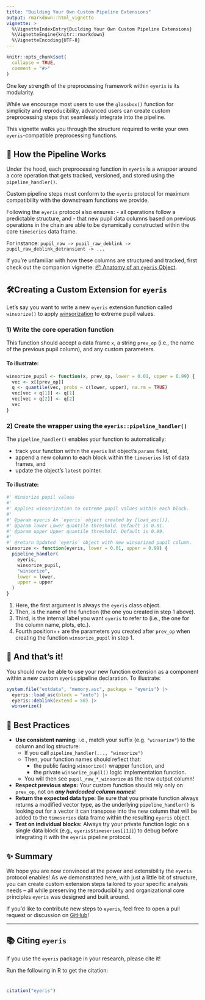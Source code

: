 ```yaml
---
title: "Building Your Own Custom Pipeline Extensions"
output: rmarkdown::html_vignette
vignette: >
  %\VignetteIndexEntry{Building Your Own Custom Pipeline Extensions}
  %\VignetteEngine{knitr::rmarkdown}
  %\VignetteEncoding{UTF-8}
---
```


```r
knitr::opts_chunk$set(
  collapse = TRUE,
  comment = "#>"
)
```

One key strength of the preprocessing framework within `eyeris` is its modularity. 

While we encourage most users to use the `glassbox()` function for simplicity and reproducibility, advanced users can create custom preprocessing steps that 
seamlessly integrate into the pipeline.

This vignette walks you through the structure required to write your own 
`eyeris`-compatible preprocessing functions.

## 🧩 How the Pipeline Works

Under the hood, each preprocessing function in `eyeris` is a wrapper around a 
core operation that gets tracked, versioned, and stored using the 
`pipeline_handler()`. 

Custom pipeline steps must conform to the `eyeris`
protocol for maximum compatibility with the downstream functions we provide.

Following the `eyeris` protocol also ensures:
- all operations follow a predictable structure, and
- that new pupil data columns based on previous operations in the chain are able
to be dynamically constructed within the core `timeseries` data frame.

For instance: 
`pupil_raw -> pupil_raw_deblink -> pupil_raw_deblink_detransient -> ...`

If you're unfamiliar with how these columns are structured and tracked, 
first check out the companion vignette: 
[📦 Anatomy of an `eyeris` Object](anatomy.html).

## 🛠️Creating a Custom Extension for `eyeris`

Let’s say you want to write a new `eyeris` extension function called `winsorize()`
  to apply [winsorization](https://en.wikipedia.org/wiki/Winsorizing) to extreme
  pupil values.
  
### 1) Write the core operation function

This function should accept a data frame `x`, a string `prev_op` (i.e., the name
of the previous pupil column), and any custom parameters.

#### To illustrate:

```r
winsorize_pupil <- function(x, prev_op, lower = 0.01, upper = 0.99) {
  vec <- x[[prev_op]]
  q <- quantile(vec, probs = c(lower, upper), na.rm = TRUE)
  vec[vec < q[1]] <- q[1]
  vec[vec > q[2]] <- q[2]
  vec
}
```

### 2) Create the wrapper using the `eyeris::pipeline_handler()`

The `pipeline_handler()` enables your function to automatically:

- track your function within the `eyeris` list object's `params` field,
- append a new column to each block within the `timeseries` list of data frames, and
- update the object's `latest` pointer.

#### To illustrate:

```r
#' Winsorize pupil values
#'
#' Applies winsorization to extreme pupil values within each block.
#'
#' @param eyeris An `eyeris` object created by [load_asc()].
#' @param lower Lower quantile threshold. Default is 0.01.
#' @param upper Upper quantile threshold. Default is 0.99.
#'
#' @return Updated `eyeris` object with new winsorized pupil column.
winsorize <- function(eyeris, lower = 0.01, upper = 0.99) {
  pipeline_handler(
    eyeris,
    winsorize_pupil,
    "winsorize",
    lower = lower,
    upper = upper
  )
}
```

1. Here, the first argument is always the `eyeris` class object.
2. Then, is the name of the function (the one you created in step 1 above).
3. Third, is the internal label you want `eyeris` to refer to (i.e., the one
   for the column name, plots, etc.).
4. Fourth position++ are the parameters you created after `prev_op` when
   creating the function `winsorize_pupil` in step 1.
   
## 🎉 And that's it!

You should now be able to use your new function extension as a component within 
a new custom `eyeris` pipeline declaration. To illustrate:

```r
system.file("extdata", "memory.asc", package = "eyeris") |>
  eyeris::load_asc(block = "auto") |>
  eyeris::deblink(extend = 50) |>
  winsorize()
```

## 💪 Best Practices

- **Use consistent naming:** i.e., match your suffix (e.g. `"winsorize"`) to the 
column and log structure:
  - If you call `pipeline_handler(..., "winsorize")`
  - Then, your function names should reflect that:
    - the public facing `winsorize()` wrapper function, and
    - the private `winsorize_pupil()` logic implementation function.
  - You will then see `pupil_raw_*_winsorize` as the new output column!
- **Respect previous steps:** Your custom function should rely only on `prev_op`,
not on **_any hardcoded column names_**!
- **Return the expected data type:** Be sure that you private function always 
returns a modified vector type, as the underlying `pipeline_handler()` is
looking out for a vector it can transpose into the new column that will be added
to the `timeseries` data frame within the resulting `eyeris` object.
- **Test on individual blocks:** Always try your private function logic on a 
single data block (e.g., `eyeris$timeseries[[1]]`) to debug before integrating
it with the `eyeris` pipeline protocol.

## ✨ Summary

We hope you are now convinced at the power and extensibility the `eyeris`
protocol enables! As we demonstrated here, with just a little bit of structure,
you can create custom extension steps tailored to your specific analysis
needs -- all while preserving the reproducibility and organizational core
principles `eyeris` was designed and built around.

If you'd like to contribute new steps to `eyeris`, feel free to open a pull 
request or discussion on [GitHub](https://github.com/shawntz/eyeris)!

---

## 📚 Citing `eyeris`

<div class="alert alert-light" style="margin-top: 1rem; margin-bottom: 1rem; padding-bottom: 0.5rem;">
  If you use the `eyeris` package in your research, please cite it!
  
  Run the following in R to get the citation:
</div>

```r
citation("eyeris")
```
